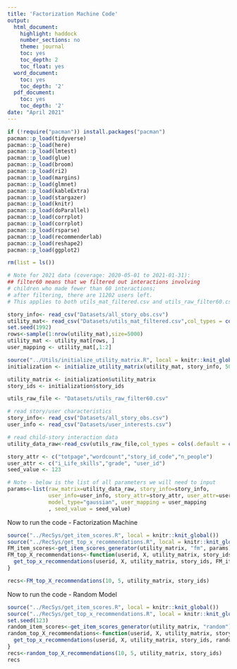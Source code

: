 ```yaml
---
title: 'Factorization Machine Code'
output:
  html_document:
    highlight: haddock
    number_sections: no
    theme: journal
    toc: yes
    toc_depth: 2
    toc_float: yes
  word_document:
    toc: yes
    toc_depth: '2'
  pdf_document:
    toc: yes
    toc_depth: '2'
date: "April 2021"
---
```


```r
if (!require("pacman")) install.packages("pacman")
pacman::p_load(tidyverse)
pacman::p_load(here)
pacman::p_load(lmtest)
pacman::p_load(glue)
pacman::p_load(broom)
pacman::p_load(ri2)
pacman::p_load(margins)
pacman::p_load(glmnet) 
pacman::p_load(kableExtra)
pacman::p_load(stargazer)
pacman::p_load(knitr)
pacman::p_load(doParallel)
pacman::p_load(corrplot)
pacman::p_load(corrplot)
pacman::p_load(rsparse)
pacman::p_load(recommenderlab)
pacman::p_load(reshape2)
pacman::p_load(ggplot2)

rm(list = ls())

# Note for 2021 data (coverage: 2020-05-01 to 2021-01-31): 
## filter60 means that we filtered out interactions involving
# children who made fewer than 60 interactions;
# after filtering, there are 11202 users left.
# This applies to both utils_mat_filtered.csv and utils_raw_filter60.csv.

story_info<- read_csv("Datasets/all_story_obs.csv")
utility_mat<- read_csv("Datasets/utils_mat_filtered.csv",col_types = cols(.default = col_double()))
set.seed(1992)
rows<-sample(1:nrow(utility_mat),size=5000)
utility_mat <- utility_mat[rows, ]
user_mapping <- utility_mat[,1:2]

source("../Utils/initialize_utility_matrix.R", local = knitr::knit_global())
initialization <- initialize_utility_matrix(utility_mat, story_info, 500)

utility_matrix <- initialization$utility_matrix
story_ids <- initialization$story_ids

utils_raw_file <- "Datasets/utils_raw_filter60.csv"

# read story/user characteristics
story_info<- read_csv("Datasets/all_story_obs.csv")
user_info <- read_csv("Datasets/user_interests.csv")

# read child-story interaction data
utility_data_raw<-read_csv(utils_raw_file,col_types = cols(.default = col_double()))

story_attr <- c("totpage","wordcount","story_id_code","n_people")
user_attr <- c("i_Life_skills","grade", "user_id")
seed_value <- 123

# Note - below is the list of all parameters we will need to input
params<-list(raw_matrix=utility_data_raw, story_info=story_info,
             user_info=user_info, story_attr=story_attr, user_attr=user_attr,
             model_type="gaussian", user_mapping = user_mapping
             , seed_value = seed_value)
```

Now to run the code - Factorization Machine

```r
source("../RecSys/get_item_scores.R", local = knitr::knit_global())
source("../RecSys/get_top_x_recommendations.R", local = knitr::knit_global())
FM_item_scores<-get_item_scores_generator(utility_matrix, "fm", params)
FM_top_X_recommendations<-function(userid, X, utility_matrix, story_ids){
  get_top_x_recommendations(userid, X, utility_matrix, story_ids, FM_item_scores)
}

recs<-FM_top_X_recommendations(10, 5, utility_matrix, story_ids)
```

Now to run the code - Random Model

```r
source("../RecSys/get_item_scores.R", local = knitr::knit_global())
source("../RecSys/get_top_x_recommendations.R", local = knitr::knit_global())
set.seed(123)
random_item_scores<-get_item_scores_generator(utility_matrix, "random")
random_top_X_recommendations<-function(userid, X, utility_matrix, story_ids){
  get_top_x_recommendations(userid, X, utility_matrix, story_ids, random_item_scores)
}
recs<-random_top_X_recommendations(10, 5, utility_matrix, story_ids)
recs
```

